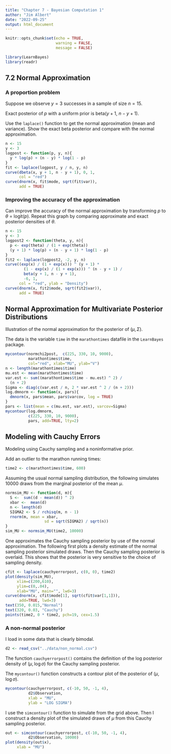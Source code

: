 ```yaml
---
title: "Chapter 7 - Bayesian Computation 1"
author: "Jim Albert"
date: "2022-09-25"
output: html_document
---
```


```r
knitr::opts_chunk$set(echo = TRUE,
                      warning = FALSE,
                      message = FALSE)
```

```r
library(LearnBayes)
library(readr)
```

## 7.2 Normal Approximation

### A proportion problem

Suppose we observe $y = 3$ successes in a sample of size $n = 15$.

Exact posterior of $p$ with a uniform prior is beta($y + 1$, $n - y + 1$).

Use the `laplace()` function to get the normal approximation (mean and variance).  Show the exact beta posterior and compare with the normal approximation.

```r
n <- 15
y <- 3
logpost <- function(p, y, n){
  y * log(p) + (n - y) * log(1 - p)
}
fit <- laplace(logpost, y / n, y, n)
curve(dbeta(x, y + 1, n - y + 1), 0, 1,
      col = "red")
curve(dnorm(x, fit$mode, sqrt(fit$var)), 
      add = TRUE)
```

### Improving the accuracy of the approximation

Can improve the accuracy of the normal approximation by transforming $p$ to $\theta$ = logit($p$).  Repeat this graph by comparing approximate and exact posterior densities of $\theta$.

```r
n <- 15
y <- 3
logpost2 <- function(theta, y, n){
  p <- exp(theta) / (1 + exp(theta))
  (y + 1) * log(p) + (n - y + 1) * log(1 - p)
}
fit2 <- laplace(logpost2, -2, y, n)
curve((exp(x) / (1 + exp(x))) ^ (y + 1) *
        (1 - exp(x) / (1 + exp(x))) ^ (n - y + 1) /
        beta(y + 1, n - y + 1), 
        -6, 1,
      col = "red", ylab = "Density")
curve(dnorm(x, fit2$mode, sqrt(fit2$var)), 
      add = TRUE)
```

## Normal Approximation for Multivariate Posterior Distributions

Illustration of the normal approximation for the posterior of $(\mu, \Sigma)$.

The data is the variable `time` in the `marathontimes` datafile in the `LearnBayes` package.

```r
mycontour(normchi2post,  c(225, 330, 10, 9000),
          marathontimes$time, 
          col="red", xlab="MU", ylab="V")
n <- length(marathontimes$time)
mu.est <- mean(marathontimes$time)
var.est <- sum((marathontimes$time - mu.est) ^ 2) / 
  (n + 2)
Sigma <- diag(c(var.est / n, 2 * var.est ^ 2 / (n + 2)))
log.dmnorm <- function(x, pars){
  dmnorm(x, pars$mean, pars$varcov, log = TRUE)
}
pars <- list(mean = c(mu.est, var.est), varcov=Sigma)
mycontour(log.dmnorm,
          c(225, 330, 10, 9000),
          pars, add=TRUE, lty=2)
```

## Modeling with Cauchy Errors

Modeling using Cauchy sampling and a noninformative prior.

Add an outlier to the marathon running times:

```r
time2 <- c(marathontimes$time, 600)
```

Assuming the usual normal sampling distribution, the following simulates 10000 draws from the marginal posterior of the mean $\mu$.

```r
normsim_MU <- function(d, m){
  S <-  sum((d - mean(d)) ^ 2)
  xbar <-  mean(d)
  n <- length(d)
  SIGMA2 <- S / rchisq(m, n - 1)
  rnorm(m, mean = xbar, 
                 sd = sqrt(SIGMA2) / sqrt(n))
}
sim_MU <- normsim_MU(time2, 10000)
```

One approximates the Cauchy sampling posterior by use of the normal approximation.  The following first plots a density estimate of the normal sampling posterior simulated draws.  Then the Cauchy sampling posterior is overlaid.  This shows that the posterior is very sensitive to the choice of sampling density.


```r
cfit <- laplace(cauchyerrorpost, c(0, 0), time2)
plot(density(sim_MU),
     xlim=c(200,610),
     ylim=c(0,.04),
     xlab="MU", main="", lwd=3)
curve(dnorm(x, cfit$mode[1], sqrt(cfit$var[1,1])),
      add=TRUE, lwd=3)
text(350, 0.015,"Normal")
text(320, 0.03, "Cauchy")
points(time2, 0 * time2, pch=19, cex=1.5)
```

### A non-normal posterior

I load in some data that is clearly bimodal.

```r
d2 <- read_csv("../data/non_normal.csv")
```

The function `cauchyerrorpost()` contains the definition of the log posterior density of ($\mu, \log \sigma$) for the Cauchy sampling posterior.

The `mycontour()` function constructs a contour plot of the posterior of ($\mu, \log \sigma$).

```r
mycontour(cauchyerrorpost, c(-10, 50, -1, 4),
          d2$Observation,
          xlab = "MU",
          ylab = "LOG SIGMA")
```

I use the `simcontour()` function to simulate from the grid above.  Then I construct a density plot of the simulated draws of $\mu$ from this Cauchy sampling posterior.

```r
out <- simcontour(cauchyerrorpost, c(-10, 50, -1, 4),
          d2$Observation, 10000)
plot(density(out$x),
     xlab = "MU")
```

